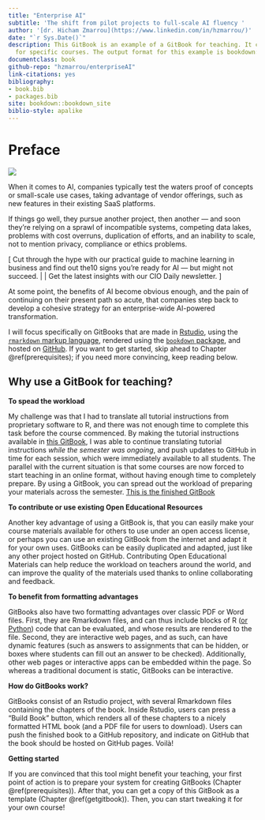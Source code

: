 ```yaml
--- 
title: "Enterprise AI"
subtitle: 'The shift from pilot projects to full-scale AI fluency '
author: '[dr. Hicham Zmarrou](https://www.linkedin.com/in/hzmarrou/)'
date: "`r Sys.Date()`"
description: This GitBook is an example of a GitBook for teaching. It can be adapted
  for specific courses. The output format for this example is bookdown::gitbook.
documentclass: book
github-repo: "hzmarrou/enterpriseAI"
link-citations: yes
bibliography:
- book.bib
- packages.bib
site: bookdown::bookdown_site
biblio-style: apalike
---
```


<!--"Using GitBooks to create Open course materials"-->
# Preface {-}

![](./img/entepriseai-model.png)

When it comes to AI, companies typically test the waters proof of concepts or small-scale use cases, taking advantage of vendor offerings, such as new features in their existing SaaS platforms.

If things go well, they pursue another project, then another — and soon they’re relying on a sprawl of incompatible systems, competing data lakes, problems with cost overruns, duplication of efforts, and an inability to scale, not to mention privacy, compliance or ethics problems.

[ Cut through the hype with our practical guide to machine learning in business and find out the10 signs you’re ready for AI — but might not succeed. | | Get the latest insights with our CIO Daily newsletter. ]

At some point, the benefits of AI become obvious enough, and the pain of continuing on their present path so acute, that companies step back to develop a cohesive strategy for an enterprise-wide AI-powered transformation.

I will focus specifically on GitBooks that are made in [Rstudio](https://rstudio.com), using the [`rmarkdown` markup language](https://rstudio.com/wp-content/uploads/2016/03/rmarkdown-cheatsheet-2.0.pdf), rendered using the [`bookdown` package](https://bookdown.org/yihui/bookdown/get-started.html), and hosted on [GitHub](https://github.com/). If you want to get started, skip ahead to Chapter \@ref(prerequisites); if you need more convincing, keep reading below.

## Why use a GitBook for teaching?

**To spead the workload**

My challenge was that I had to translate all tutorial instructions from proprietary software to R, and there was not enough time to complete this task before the course commenced. By making the tutorial instructions available in [this GitBook](https://cjvanlissa.github.io/TCSM/), I was able to continue translating tutorial instructions *while the semester was ongoing*, and push updates to GitHub in time for each session, which were immediately available to all students. The parallel with the current situation is that some courses are now forced to start teaching in an online format, without having enough time to completely prepare. By using a GitBook, you can spread out the workload of preparing your materials across the semester. [This is the finished GitBook](https://cjvanlissa.github.io/TCSM/)

**To contribute or use existing Open Educational Resources**

Another key advantage of using a GitBook is, that you can easily make your course materials available for others to use under an open access license, or perhaps you can use an existing GitBook from the internet and adapt it for your own uses. GitBooks can be easily duplicated and adapted, just like any other project hosted on GitHub. Contributing Open Educational Materials can help reduce the workload on teachers around the world, and can improve the quality of the materials used thanks to online collaborating and feedback.

**To benefit from formatting advantages**

GitBooks also have two formatting advantages over classic PDF or Word files. First, they are Rmarkdown files, and can thus include blocks of R ([or Python](https://rstudio.github.io/reticulate/articles/r_markdown.html)) code that can be evaluated, and whose results are rendered to the file. Second, they are interactive web pages, and as such, can have dynamic features (such as answers to assignments that can be hidden, or boxes where students can fill out an answer to be checked). Additionally, other web pages or interactive apps can be embedded within the page. So whereas a traditional document is static, GitBooks can be interactive.

**How do GitBooks work?**

GitBooks consist of an Rstudio project, with several Rmarkdown files containing the chapters of the book. Inside Rstudio, users can press a "Build Book" button, which renders all of these chapters to a nicely formatted HTML book (and a PDF file for users to download). Users can push the finished book to a GitHub repository, and indicate on GitHub that the book should be hosted on GitHub pages. Voilà!
  
**Getting started**
  
If you are convinced that this tool might benefit your teaching, your first point of action is to prepare your system for creating GitBooks (Chapter \@ref(prerequisites)). After that, you can get a copy of this GitBook as a template (Chapter \@ref(getgitbook)). Then, you can start tweaking it for your own course!
